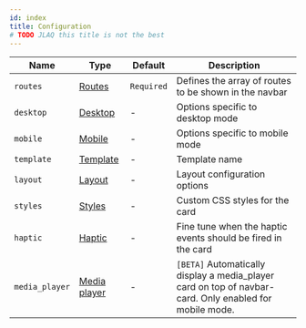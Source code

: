 ```yaml
---
id: index
title: Configuration
# TODO JLAQ this title is not the best
---
```


| Name           | Type                           | Default    | Description                                                                                             |
| -------------- | ------------------------------ | ---------- | ------------------------------------------------------------------------------------------------------- |
| `routes`       | [Routes](./routes)             | `Required` | Defines the array of routes to be shown in the navbar                                                   |
| `desktop`      | [Desktop](./desktop)           | -          | Options specific to desktop mode                                                                        |
| `mobile`       | [Mobile](./mobile)             | -          | Options specific to mobile mode                                                                         |
| `template`     | [Template](./template)         | -          | Template name                                                                                           |
| `layout`       | [Layout](./layout)             | -          | Layout configuration options                                                                            |
| `styles`       | [Styles](./styles)             | -          | Custom CSS styles for the card                                                                          |
| `haptic`       | [Haptic](./haptic)             | -          | Fine tune when the haptic events should be fired in the card                                            |
| `media_player` | [Media player](./media-player) | -          | `[BETA]` Automatically display a media_player card on top of navbar-card. Only enabled for mobile mode. |
